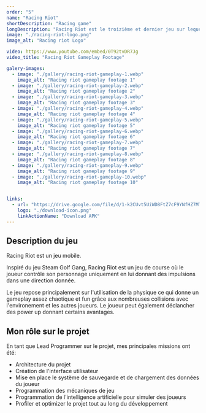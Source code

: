 ```yaml
---
order: "5"
name: "Racing Riot"
shortDescription: "Racing game"
longDescription: "Racing Riot est le troizième et dernier jeu sur lequel j'ai travaillé chez Ripe Groove Labs. Lui aussi avec l'ambition de devenir un jeu Web3 et se voulant encore plus accessible que les deux projets sur lesquels j'ai travaillé précédement. Le studio a fermé ses portes pendant le développement de ce dernier."
image: "./racing-riot-logo.png"
image_alt: "Racing riot Logo"

video: https://www.youtube.com/embed/0T92tvDR7Jg
video_title: "Racing Riot Gameplay Footage"

galery-images:
  - image: "./gallery/racing-riot-gameplay-1.webp"
    image_alt: "Racing riot gameplay footage 1"
  - image: "./gallery/racing-riot-gameplay-2.webp"
    image_alt: "Racing riot gameplay footage 2"
  - image: "./gallery/racing-riot-gameplay-3.webp"
    image_alt: "Racing riot gameplay footage 3"
  - image: "./gallery/racing-riot-gameplay-4.webp"
    image_alt: "Racing riot gameplay footage 4"
  - image: "./gallery/racing-riot-gameplay-5.webp"
    image_alt: "Racing riot gameplay footage 5"
  - image: "./gallery/racing-riot-gameplay-6.webp"
    image_alt: "Racing riot gameplay footage 6"
  - image: "./gallery/racing-riot-gameplay-7.webp"
    image_alt: "Racing riot gameplay footage 7"
  - image: "./gallery/racing-riot-gameplay-8.webp"
    image_alt: "Racing riot gameplay footage 8"
  - image: "./gallery/racing-riot-gameplay-9.webp"
    image_alt: "Racing riot gameplay footage 9"
  - image: "./gallery/racing-riot-gameplay-10.webp"
    image_alt: "Racing riot gameplay footage 10"  


links:
  - url: "https://drive.google.com/file/d/1-k2CUvt5UiWD8FtZ7cF9YNfHZ7MTl0nd/view?usp=share_link"
    logo: "./download-icon.png"
    linkActionName: "Download APK"
---
```


## Description du jeu

Racing Riot est un jeu mobile.

Inspiré du jeu Steam Golf Gang, Racing Riot est un jeu de course où le joueur contrôle son personnage uniquement en lui donnant des impulsions dans une direction donnée. 

Le jeu repose principalement sur l'utilisation de la physique ce qui donne un gameplay assez chaotique et fun grâce aux nombreuses collisions avec l'environement et les autres joueurs. Le joueur peut également déclancher des power up donnant certains avantages.

## Mon rôle sur le projet

En tant que Lead Programmer sur le projet, mes principales missions ont été:
- Architecture du projet
- Création de l'interface utilisateur
- Mise en place le système de sauvegarde et de chargement des données du joueur
- Programmation des mécaniques de jeu
- Programmation de l'intelligence artificielle pour simuler des joueurs
- Profiler et optimizer le projet tout au long du développement